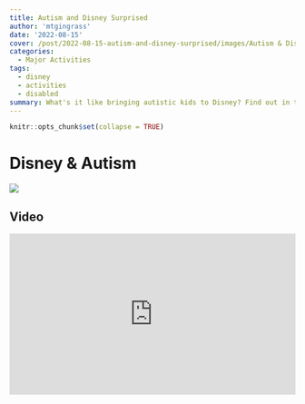 ```yaml
---
title: Autism and Disney Surprised
author: 'mtgingrass'
date: '2022-08-15'
cover: /post/2022-08-15-autism-and-disney-surprised/images/Autism & Disney.jpg
categories:
  - Major Activities
tags:
  - disney
  - activities
  - disabled
summary: What's it like bringing autistic kids to Disney? Find out in this quick blog post and audio/video blog.
---
```


```r
knitr::opts_chunk$set(collapse = TRUE)
```

# Disney & Autism

![](images/Katherine & Brooklyne Princess.jpg)


## Video

<style>.embed-container { position: relative; padding-bottom: 56.25%; height: 0; overflow: hidden; max-width: 100%; } .embed-container iframe, .embed-container object, .embed-container embed { position: absolute; top: 0; left: 0; width: 100%; height: 100%; }</style><div class='embed-container'><iframe src='https://www.youtube.com/embed//_GqwZtSvf6A' frameborder='0' allowfullscreen></iframe></div>
